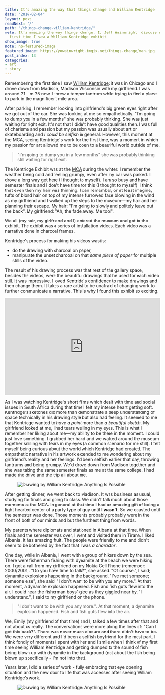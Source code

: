 ```yaml
---
title: It's amazing the way that things change and William Kentridge
date: "2016-02-04"
layout: post
readNext: "/"
path: "/things-change-william-kentridge/"
meta: It's amazing the way things change. I, Jeff Wainwright, discuss myself and the
  first time I saw a William Kentridge exhibit
show_image: true
note: no-featured-image
featured_image: https://yowainwright.imgix.net/things-change/man.jpg
post_index: 13
categories:
- art
- story
---
```


Remembering the first time I saw [William Kentridge](//en.wikipedia.org/wiki/William_Kentridge): it was in Chicago and I drove down from Madison, Madison Wisconsin with my girlfriend. I was around 21. I'm 35 now. I threw a temper tantrum while trying to find a place to park in the magnificent mile area.

After parking, I remember looking into girlfriend's big green eyes right after we got out of the car. She was looking at me so empathetically. "I'm going to dump you in a few months" she was probably thinking. She was just waiting for right exit. It's not that I didn't have good qualities then. I was full of charisma and passion but my passion was usually about art or skateboarding and _I could be selfish_ in general. However, this moment at the MCA, seeing Kentridge's work for the first time, was a moment in which my passion for art allowed me to be open to a beautiful world outside of me.

> "I'm going to dump you in a few months" she was probably thinking still waiting for right exit.

The Kentridge Exhibit was at the [MCA](//mcachicago.org/Home) during the winter. I remember the weather being cold and feeling grumpy, even after my car was parked. I drove a long way get here (I thought to myself). I am so busy and have semester finals and I don't have time for this (I thought to myself). I think that even then my hair was thinning. I can remember, or at least imagine, tufts of blond hair on top of my intense furrowed face blowing in the wind as my girlfriend and I walked up the steps to the museum—my hair and her planning their escape. My hair: "I'm going to slowly and politely leave out the back". My girlfriend: "Ah, the fade away. Me too!".

We all (my hair, my girlfriend and I) entered the museum and got to the exhibit. The exhibit was a series of installation videos. Each video was a narrative done in charcoal frames.

Kentridge's process for making his videos was/is:
- do the drawing with charcoal on paper,
- manipulate the unset charcoal on that _same piece of paper_ for multiple stills of the video.

The result of his drawing process was that rest of the gallery space, besides the videos, were the beautiful drawings that he used for each video still. It was impressive. I loved Kentride's confidence to make drawings and then change them. It takes a rare artist to be unafraid of changing work to further communicate a narrative. This is why I found this exhibit so exciting.

<iframe style="height: auto; min-height: 315px; width: 100%;" src="https://www.youtube.com/embed/OmvK7A84dlk" frameborder="0" allowfullscreen></iframe>

As I was watching Kentridge's short films which dealt with time and social issues in South Africa during that time I felt my intense heart getting soft. Kentridge's sketches did more than demonstrate a deep understanding of space technically in his drawing style but also had feeling. It seemed to me that Kentridge wanted to _have a point_ more than _a beautiful sketch_. My girlfriend looked at me, I had tears welling in my eyes. This is what I remember her liking about me—my ability to be there in the moment. I could just love something. I grabbed her hand and we walked around the museum together smiling with tears in my eyes (a common scenario for me still). I felt myself being curious about the world which Kentridge had created. The empathetic narrative in his artwork extended to me wondering about my girlfriend’s reality and her feelings. I'd been selfish earlier that day, throwing tantrums and being grumpy. We'd drove down from Madison together and she was taking the same semester finals as me at the same college. I had made the drive and the trip all about me.

<figure>
<img src="https://yowainwright.imgix.net/things-change/william-kentridge.jpg" alt="Drawing by William Kentridge: Anything Is Possible" />
</figure>

After getting dinner, we went back to Madison. It was business as usual, studying for finals and going to class. We didn't talk much about those moments at the MCA. In general at that time I had an amazing gift of being a light hearted center of a party type of guy until **I wasn't**. So we coasted until the semester was done. Those moments probably probably were in the front of both of our minds and but the furthest thing from words.

My parents where diplomats and stationed in Albania at that time. When finals and the semester was over, I went and visited them in Tirana. I liked Albania. It has amazing fruit. The people were friendly to me and didn't seem to be bothered by the fact that I was _a character_.

One day, while in Albania, I went with a group of hikers down by the sea. There were fisherman fishing with dynamite at the beach we were hiking on. I got a call from my girlfriend on my Nokia Cell Phone (remember: 2000/2001). "Do you have time to talk?", she asked. "Of course.", I said; dynamite explosions happening in the background. "I've met someone; someone else", she said, "I don't want to be with you any more.". At that moment, a dynamite explosion happened. Fish and fish guts flew into the air. I could hear the fisherman boys' glee as they giggled near by. "I understand.", I said to my girlfriend on the phone.

>"I don't want to be with you any more.". At that moment, a dynamite explosion happened. Fish and fish guts flew into the air.

We, Emily (my girlfriend of that time) and I, talked a few times after that and not about us really. The conversations were more along the lines of: "Can I get this back?". There was never much closure and there didn't have to be. We were very different and I'd been a selfish boyfriend for the most part. I think fondly of moments I spent with her and I smile when I think of my first time seeing William Kentridge and getting dumped to the sound of fish being blown up with dynamite in the background (not about the fish being blown up specifically - I'm not into that).

Years later, I did a series of work - fully embracing that eye opening situation and the new door to life that was accessed after seeing William Kentridge’s work.

<figure>
<img src="/assets/things-change/man.jpg" alt="Drawing by William Kentridge: Anything Is Possible" />
</figure>
